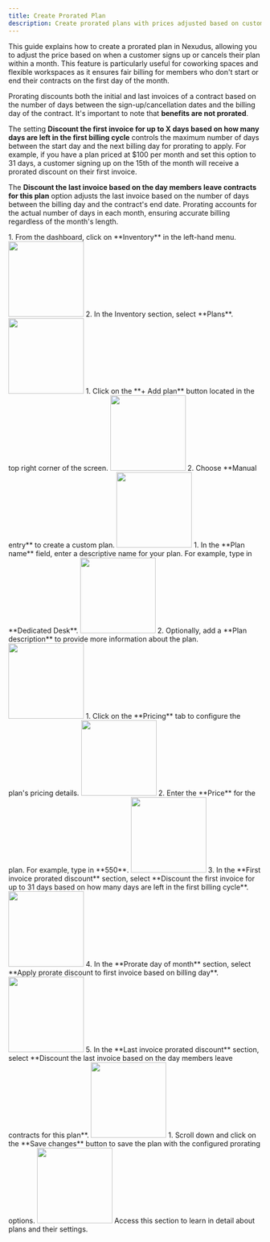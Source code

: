 ```yaml
---
title: Create Prorated Plan
description: Create prorated plans with prices adjusted based on customer sign-up and cancellation dates.
---
```


This guide explains how to create a prorated plan in Nexudus, allowing you to adjust the price based on when a customer signs up or cancels their plan within a month. This feature is particularly useful for coworking spaces and flexible workspaces as it ensures fair billing for members who don't start or end their contracts on the first day of the month.

Prorating discounts both the initial and last invoices of a contract based on the number of days between the sign-up/cancellation dates and the billing day of the contract. It's important to note that **benefits are not prorated**.

The setting **Discount the first invoice for up to X days based on how many days are left in the first billing cycle** controls the maximum number of days between the start day and the next billing day for prorating to apply. For example, if you have a plan priced at $100 per month and set this option to 31 days, a customer signing up on the 15th of the month will receive a prorated discount on their first invoice.

The **Discount the last invoice based on the day members leave contracts for this plan** option adjusts the last invoice based on the number of days between the billing day and the contract's end date. Prorating accounts for the actual number of days in each month, ensuring accurate billing regardless of the month's length.

<Steps>
 <Step title="Navigate to Plans">
    1. From the dashboard, click on **Inventory** in the left-hand menu.
    <img width="150" src="/images/guides/frames/billing/tariff/prorated-plan/step_0_0.gif"/>
    2. In the Inventory section, select **Plans**.
    <img width="150" src="/images/guides/frames/billing/tariff/prorated-plan/step_0_1.gif"/>
 </Step>
 <Step title="Add a New Plan">
    1. Click on the **+ Add plan** button located in the top right corner of the screen.
    <img width="150" src="/images/guides/frames/billing/tariff/prorated-plan/step_1_0.gif"/>
    2. Choose **Manual entry** to create a custom plan.
    <img width="150" src="/images/guides/frames/billing/tariff/prorated-plan/step_1_1.gif"/>
 </Step>
 <Step title="Configure Plan Details">
    1. In the **Plan name** field, enter a descriptive name for your plan. For example, type in **Dedicated Desk**.
    <img width="150" src="/images/guides/frames/billing/tariff/prorated-plan/step_2_0.gif"/>
    2. Optionally, add a **Plan description** to provide more information about the plan.
    <img width="150" src="/images/guides/frames/billing/tariff/prorated-plan/step_2_1.gif"/>
 </Step>
 <Step title="Set Pricing and Prorating Options">
    1. Click on the **Pricing** tab to configure the plan&#x27;s pricing details.
    <img width="150" src="/images/guides/frames/billing/tariff/prorated-plan/step_3_0.gif"/>
    2. Enter the **Price** for the plan. For example, type in **550**.
    <img width="150" src="/images/guides/frames/billing/tariff/prorated-plan/step_3_1.gif"/>
    3. In the **First invoice prorated discount** section, select **Discount the first invoice for up to 31 days based on how many days are left in the first billing cycle**.
    <img width="150" src="/images/guides/frames/billing/tariff/prorated-plan/step_3_2.gif"/>
    4. In the **Prorate day of month** section, select **Apply prorate discount to first invoice based on billing day**.
    <img width="150" src="/images/guides/frames/billing/tariff/prorated-plan/step_3_3.gif"/>
    5. In the **Last invoice prorated discount** section, select **Discount the last invoice based on the day members leave contracts for this plan**.
    <img width="150" src="/images/guides/frames/billing/tariff/prorated-plan/step_3_4.gif"/>
 </Step>
 <Step title="Save Changes">
    1. Scroll down and click on the **Save changes** button to save the plan with the configured prorating options.
    <img width="150" src="/images/guides/frames/billing/tariff/prorated-plan/step_4_0.gif"/>
 </Step>
</Steps>
<Card horizontal title="Learn more about plans" icon="book" href="/reference/billing/tariff">
    Access this section to learn in detail about plans and their settings.
</Card>


